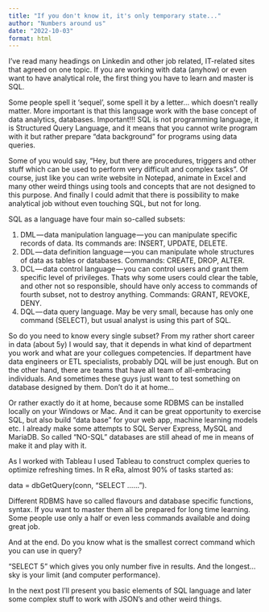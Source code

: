 ```yaml
---
title: "If you don't know it, it's only temporary state..."
author: "Numbers around us"
date: "2022-10-03"
format: html
---
```


I've read many headings on Linkedin and other job related, IT-related sites that agreed on one topic. If you are working with data (anyhow) or even want to have analytical role, the first thing you have to learn and master is SQL.

Some people spell it 'sequel', some spell it by a letter... which doesn't really matter. More important is that this language work with the base concept of data analytics, databases. Important!!! SQL is not programming language, it is Structured Query Language, and it means that you cannot write program with it but rather prepare "data background" for programs using data queries.

Some of you would say, "Hey, but there are procedures, triggers and other stuff which can be used to perform very difficult and complex tasks". Of course, just like you can write website in Notepad, animate in Excel and many other weird things using tools and concepts that are not designed to this purpose. And finally I could admit that there is possibility to make analytical job without even touching SQL, but not for long.

SQL as a language have four main so-called subsets:

1. DML --- data manipulation language --- you can manipulate specific records of data. Its commands are: INSERT, UPDATE, DELETE.
2. DDL --- data definition language --- you can manipulate whole structures of data as tables or databases. Commands: CREATE, DROP, ALTER.
3. DCL --- data control language --- you can control users and grant them specific level of privileges. Thats why some users could clear the table, and other not so responsible, should have only access to commands of fourth subset, not to destroy anything. Commands: GRANT, REVOKE, DENY.
4. DQL --- data query language. May be very small, because has only one command (SELECT), but usual analyst is using this part of SQL.

So do you need to know every single subset? From my rather short career in data (about 5y) I would say, that it depends in what kind of department you work and what are your collegues competencies. If department have data engineers or ETL specialists, probably DQL will be just enough. But on the other hand, there are teams that have all team of all-embracing individuals. And sometimes these guys just want to test something on database designed by them. Don't do it at home...

Or rather exactly do it at home, because some RDBMS can be installed locally on your Windows or Mac. And it can be great opportunity to exercise SQL, but also build "data base" for your web app, machine learning models etc. I already make some attempts to SQL Server Express, MySQL and MariaDB. So called "NO-SQL" databases are still ahead of me in means of make it and play with it.

As I worked with Tableau I used Tableau to construct complex queries to optimize refreshing times. In R eRa, almost 90% of tasks started as:

data = dbGetQuery(conn, "SELECT ......").

Different RDBMS have so called flavours and database specific functions, syntax. If you want to master them all be prepared for long time learning. Some people use only a half or even less commands available and doing great job.

And at the end. Do you know what is the smallest correct command which you can use in query?

"SELECT 5" which gives you only number five in results. And the longest... sky is your limit (and computer performance).

In the next post I'll present you basic elements of SQL language and later some complex stuff to work with JSON's and other weird things.

